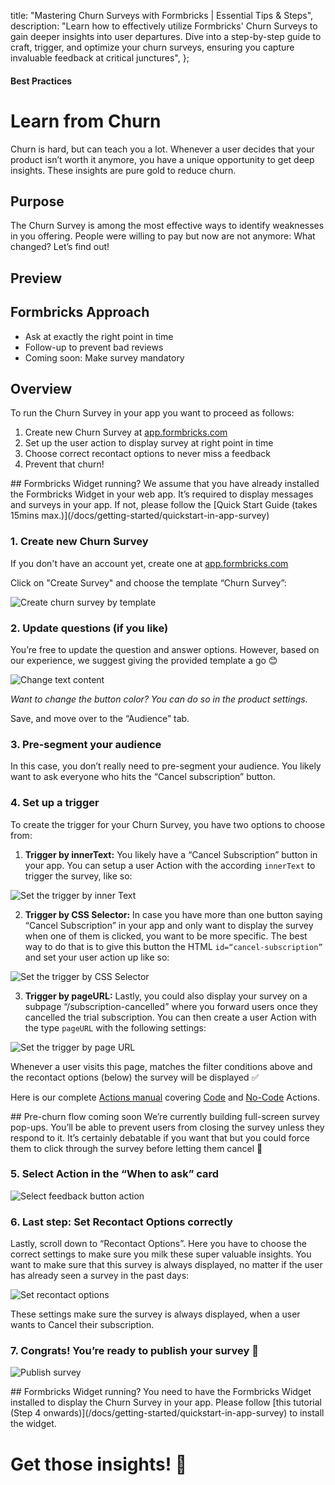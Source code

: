 

  title: "Mastering Churn Surveys with Formbricks | Essential Tips & Steps",
  description: "Learn how to effectively utilize Formbricks' Churn Surveys to gain deeper insights into user departures. Dive into a step-by-step guide to craft, trigger, and optimize your churn surveys, ensuring you capture invaluable feedback at critical junctures",
};

#### Best Practices

# Learn from Churn

Churn is hard, but can teach you a lot. Whenever a user decides that your product isn’t worth it anymore, you have a unique opportunity to get deep insights. These insights are pure gold to reduce churn.

## Purpose

The Churn Survey is among the most effective ways to identify weaknesses in you offering. People were willing to pay but now are not anymore: What changed? Let’s find out!

## Preview

<DemoPreview template="Churn Survey" />

## Formbricks Approach

- Ask at exactly the right point in time
- Follow-up to prevent bad reviews
- Coming soon: Make survey mandatory

## Overview

To run the Churn Survey in your app you want to proceed as follows:

1. Create new Churn Survey at [app.formbricks.com](http://app.formbricks.com/)
2. Set up the user action to display survey at right point in time
3. Choose correct recontact options to never miss a feedback
4. Prevent that churn!

<Note>
  ## Formbricks Widget running?
  We assume that you have already installed the Formbricks Widget in your web app. It’s required to display messages
  and surveys in your app. If not, please follow the [Quick Start Guide (takes 15mins max.)](/docs/getting-started/quickstart-in-app-survey)
</Note>

### 1. Create new Churn Survey

If you don't have an account yet, create one at [app.formbricks.com](https://app.formbricks.com/auth/signup)

Click on "Create Survey" and choose the template “Churn Survey”:

<Image
  src={CreateChurnFlow}
  alt="Create churn survey by template"
  quality="100"
  className="rounded-lg max-w-full  "
/>

### 2. Update questions (if you like)

You’re free to update the question and answer options. However, based on our experience, we suggest giving the provided template a go 😊

<Image
  src={ChangeText}
  alt="Change text content"
  quality="100"
  className="rounded-lg max-w-full  "
/>

_Want to change the button color? You can do so in the product settings._

Save, and move over to the “Audience” tab.

### 3. Pre-segment your audience

In this case, you don’t really need to pre-segment your audience. You likely want to ask everyone who hits the “Cancel subscription” button.

### 4. Set up a trigger

To create the trigger for your Churn Survey, you have two options to choose from:

1. **Trigger by innerText:** You likely have a “Cancel Subscription” button in your app. You can setup a user Action with the according `innerText` to trigger the survey, like so:

<Image
  src={TriggerInnerText}
  alt="Set the trigger by inner Text"
  quality="100"
  className="rounded-lg max-w-full  "
/>

2. **Trigger by CSS Selector:** In case you have more than one button saying “Cancel Subscription” in your app and only want to display the survey when one of them is clicked, you want to be more specific. The best way to do that is to give this button the HTML `id=“cancel-subscription”` and set your user action up like so:

<Image
  src={TriggerCSS}
  alt="Set the trigger by CSS Selector"
  quality="100"
  className="rounded-lg max-w-full  "
/>

3. **Trigger by pageURL:** Lastly, you could also display your survey on a subpage “/subscription-cancelled” where you forward users once they cancelled the trial subscription. You can then create a user Action with the type `pageURL` with the following settings:

<Image
  src={TriggerPageUrl}
  alt="Set the trigger by page URL"
  quality="100"
  className="rounded-lg max-w-full  "
/>

Whenever a user visits this page, matches the filter conditions above and the recontact options (below) the survey will be displayed ✅

Here is our complete [Actions manual](/docs/actions/why) covering [Code](/docs/actions/code) and [No-Code](/docs/actions/no-code) Actions.

<Note>
  ## Pre-churn flow coming soon 
  We’re currently building full-screen survey pop-ups. You’ll be able to prevent users from closing the survey
  unless they respond to it. It’s certainly debatable if you want that but you could force them to click through
  the survey before letting them cancel 🤷
</Note>

### 5. Select Action in the “When to ask” card

<Image
  src={SelectAction}
  alt="Select feedback button action"
  quality="100"
  className="rounded-lg max-w-full  "
/>

### 6. Last step: Set Recontact Options correctly

Lastly, scroll down to “Recontact Options”. Here you have to choose the correct settings to make sure you milk these super valuable insights. You want to make sure that this survey is always displayed, no matter if the user has already seen a survey in the past days:

<Image
  src={RecontactOptions}
  alt="Set recontact options"
  quality="100"
  className="rounded-lg max-w-full  "
/>

These settings make sure the survey is always displayed, when a user wants to Cancel their subscription.

### 7. Congrats! You’re ready to publish your survey 💃

<Image
  src={PublishSurvey}
  alt="Publish survey"
  quality="100"
  className="rounded-lg max-w-full  "
/>

<Note>
  ## Formbricks Widget running? 
  You need to have the Formbricks Widget installed to display the Churn Survey in your app. Please follow [this
  tutorial (Step 4 onwards)](/docs/getting-started/quickstart-in-app-survey) to install the widget.
</Note>

###

# Get those insights! 🎉
